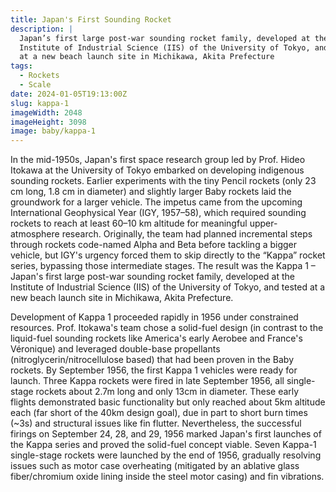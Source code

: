 ```yaml
---
title: Japan's First Sounding Rocket
description: |
  Japan’s first large post-war sounding rocket family, developed at the 
  Institute of Industrial Science (IIS) of the University of Tokyo, and tested 
  at a new beach launch site in Michikawa, Akita Prefecture
tags:
  - Rockets
  - Scale
date: 2024-01-05T19:13:00Z
slug: kappa-1
imageWidth: 2048
imageHeight: 3098
image: baby/kappa-1
---
```


In the mid-1950s, Japan's first space research group led by Prof. Hideo Itokawa
at the University of Tokyo embarked on developing indigenous sounding rockets. 
Earlier experiments with the tiny Pencil rockets (only 23 cm long, 1.8 cm in 
diameter) and slightly larger Baby rockets laid the groundwork for a larger 
vehicle. The impetus came from the upcoming International Geophysical Year 
(IGY, 1957–58), which required sounding rockets to reach at least 60–10 km
altitude for meaningful upper-atmosphere research. Originally, the team had 
planned incremental steps through rockets code-named Alpha and Beta before 
tackling a bigger vehicle, but IGY's urgency forced them to skip directly to 
the “Kappa” rocket series, bypassing those intermediate stages. The result 
was the Kappa 1 – Japan's first large post-war sounding rocket family, 
developed at the Institute of Industrial Science (IIS) of the University of 
Tokyo, and tested at a new beach launch site in Michikawa, Akita Prefecture.

Development of Kappa 1 proceeded rapidly in 1956 under constrained resources. 
Prof. Itokawa's team chose a solid-fuel design (in contrast to the liquid-fuel 
sounding rockets like America's early Aerobee and France's Véronique) and 
leveraged double-base propellants (nitroglycerin/nitrocellulose based) that had 
been proven in the Baby rockets. By September 1956, the first Kappa 1 vehicles 
were ready for launch. Three Kappa rockets were fired in late September 1956, 
all single-stage rockets about 2.7m long and only 13cm in diameter. These 
early flights demonstrated basic functionality but only reached about 5km 
altitude each (far short of the 40km design goal), due in part to short burn 
times (~3s) and structural issues like fin flutter. Nevertheless, the 
successful firings on September 24, 28, and 29, 1956 marked Japan's first 
launches of the Kappa series and proved the solid-fuel concept viable. 
Seven Kappa-1 single-stage rockets were launched by the end of 1956, 
gradually resolving issues such as motor case overheating (mitigated by an 
ablative glass fiber/chromium oxide lining inside the steel motor casing) and 
fin vibrations.
